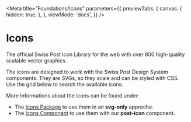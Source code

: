 
<Meta
  title="Foundations/Icons"
  parameters={{
    previewTabs: {
      canvas: {
        hidden: true,
      },
    },
    viewMode: 'docs',
  }}
/>

# Icons

<p className="lead">
  The official Swiss Post Icon Library for the web with over 800 high-quality scalable vector
  graphics.
</p>

The icons are designed to work with the Swiss Post Design System components. They are SVGs, so they scale and can be styled with CSS.<br/>
Use the grid below to search the available icons.

More Informations about the icons can be found under:

- The [Icons Package](/?path=/docs/get-started-icons--page) to use them in an **svg-only** approche.
- The [Icons Component](/?path=/docs/components-post-icon--default) to use them with our **post-icon** component.

<Search />
